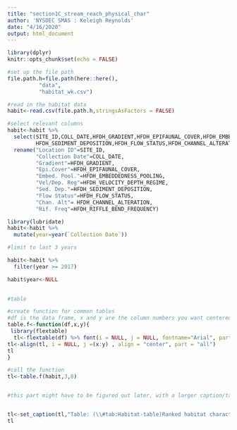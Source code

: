 ```yaml
---
title: "section1C_stream_reach_physical_char"
author: 'NYSDEC SMAS : Keleigh Reynolds'
date: "4/16/2020"
output: html_document
---
```


```r
library(dplyr)
knitr::opts_chunk$set(echo = FALSE)

#set up the file path
file.path.h=file.path(here::here(),
          "data",
          "habitat_wk.csv")

```

```r
#read in the habitat data
habit<-read.csv(file.path.h,stringsAsFactors = FALSE)

#select relevant columns
habit<-habit %>% 
  select(SITE_ID,COLL_DATE,HFDH_GRADIENT,HFDH_EPIFAUNAL_COVER,HFDH_EMBEDDEDNESS_POOLING,HFDH_VELOCITY_DEPTH_REGIME,
         HFDH_SEDIMENT_DEPOSITION,HFDH_FLOW_STATUS,HFDH_CHANNEL_ALTERATION,HFDH_RIFFLE_BEND_FREQUENCY) %>% 
  rename("Location ID"=SITE_ID,
         "Collection Date"=COLL_DATE,
         "Gradient"=HFDH_GRADIENT,
         "Epi.Cover"=HFDH_EPIFAUNAL_COVER,
         "Embed. Pool."=HFDH_EMBEDDEDNESS_POOLING,
         "Vel/Dep. Reg"=HFDH_VELOCITY_DEPTH_REGIME,
         "Sed. Dep."=HFDH_SEDIMENT_DEPOSITION,
         "Flow Status"=HFDH_FLOW_STATUS,
         "Chan. Alt"= HFDH_CHANNEL_ALTERATION,
         "Rif. Freq"=HFDH_RIFFLE_BEND_FREQUENCY)

library(lubridate)
habit<-habit %>% 
  mutate(year=year(`Collection Date`))

#limit to last 3 years

habit<-habit %>% 
  filter(year >= 2017)

habit$year<-NULL
  

```

```r
#table

#create function for common tables
#df is the data frame, x and y are the column numbers you want centered, z is the caption
table.f<-function(df,x,y){
 library(flextable)
  tl<-flextable(df) %>% font(i = NULL, j = NULL, fontname="Arial", part = "all") %>% theme_zebra() %>% autofit()
tl<-align(tl, i = NULL, j =(x:y) , align = "center", part = "all")
tl
}

#call the function
tl<-table.f(habit,3,8)


#this part might have to be figured out later, with a larger caption/table function? Not sure yet.


tl<-set_caption(tl,"Table: (\\#tab:Habitat-table)Ranked habitat characteristics and calculated HMA for the Wallkill River Survey, 2017-2019. Epifaunal substrate (Epi. Cover); Embeddedness/Pool Substrate Characterization (Embed. Pool.); Velocity Depth Regime/Pool Variability (Vel/Dep Reg.); Sediment Deposition (Sed. Dep.); Channel Flow Status (Flow Status); Channel Alteration (Chan. Alt.); Riffle Frequency/Stream Sinuosity (Rif. Freq.); Left/Right Bank Stability (L/R Bank Stab.); Left/Right Bank Vegetative Cover (L/R Bank Veg.); Left/Right Bank Riparian Vegetative Zone Width (L/R Rip. Width).",html_escape = TRUE)
tl

```


